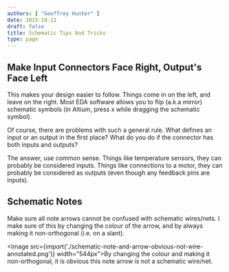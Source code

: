 ```yaml
---
authors: [ "Geoffrey Hunter" ]
date: 2015-10-21
draft: false
title: Schematic Tips And Tricks
type: page
---
```



## Make Input Connectors Face Right, Output's Face Left

This makes your design easier to follow. Things come in on the left, and leave on the right. Most EDA software allows you to flip (a.k.a mirror) schematic symbols (in Altium, press x while dragging the schematic symbol).

Of course, there are problems with such a general rule. What defines an input or an output in the first place? What do you do if the connector has both inputs and outputs?

The answer, use common sense. Things like temperature sensors, they can probably be considered inputs. Things like connections to a motor, they can probably be considered as outputs (even though any feedback pins are inputs).

## Schematic Notes

Make sure all note arrows cannot be confused with schematic wires/nets. I make sure of this by changing the colour of the arrow, and by always making it non-orthogonal (i.e. on a slant).

<Image src={import('./schematic-note-and-arrow-obvious-not-wire-annotated.png')} width="544px">By changing the colour and making it non-orthogonal, it is obvious this note arrow is not a schematic wire/net.</Image>
